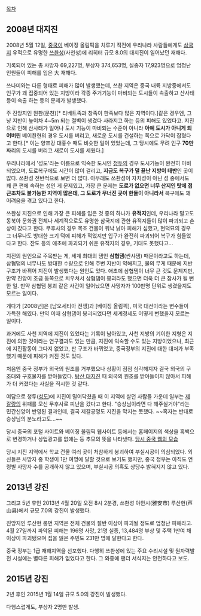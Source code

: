 [[목차]]

== 2008년 대지진 ==
2008년 5월 12일, [[중국]]이 베이징 올림픽을 치루기 직전에 우리나라 사람들에게도 [[삼국지]] 유적으로 유명한 [[쓰촨성]](사천성)에 리히터 규모 8.0의 대지진이 일어났던 재해다.

기록되어 있는 총 사망자 69,227명, 부상자 374,653명, 실종자 17,923명으로 엄청난 인원들이 피해를 입은 大 재해다.

쓰나미와는 다른 형태로 피해가 많이 발생했는데, 쓰촨 지역은 중국 내륙 지방중에서도 인구가 꽤 집중되어 있는 지방이라 각종 주거기능이 마비되는 도시들이 속출하고 산사태 등이 속출 하는 등의 문제가 발생했다.

주 진앙지인 원촨(문천)[* 티베트족과 창족이 한족보다 많은 지역이다.]같은 경우엔, 그냥 지반이 높이차 4~5m 되는 절벽이 생겼다 사라지고 하는 등의 피해도 있었다고. 지진으로 인해 산사태가 일어나 도시 기능이 마비되는 수준이 아니라 '''아예 도시가 아니게 되어버린''' 베이촨현의 경우 도시를 버리고, 새로운 도시를 건설하는 쪽으로 가닥이 잡혔다고 한다.[* 이는 양쯔강 대홍수 때도 비슷한 일이 있었는데, 그 당시에도 무려 인구 '''70만'''짜리의 도시를 버리고 새로이 도시를 세웠다.]

우리나라에서 '성도'라는 이름으로 익숙한 도시인 [[청두]]의 경우 도시기능이 완전히 마비되었으며, 도로복구에도 시간이 많이 걸리고, '''지금도 복구가 덜 끝난 지방이 태반'''인 곳이 많다. 쓰촨성 전반적으로 보면 더 많다. 아무래도 쓰촨성이 자치성이 아닌 성 중에서도 꽤 큰 편에 속하는 성인 게 문제였고, 가장 큰 문제는 '''도로가 없으면 너무 산지인 탓에 접근조차도 불가능한 지역이 많은데, 그 도로가 무너진 곳이 한둘이 아니라서''' 복구에도 꽤 어려움을 겪고 있다고 한다.

쓰촨성 지진으로 인해 가장 큰 피해를 입은 것 중의 하나가 '''유적지'''인데, 우리나라 말고도 동북아 문화권 전체나 세계적으로도 유명한 삼국지에 관한 유적지들이 많이 파괴되고 손상이 갔다고 한다. 무후사의 경우 목조 건물이 워낙 낡아 피해가 심했고, 현덕묘의 경우 그 너무나도 방대한 크기 덕에 피해가 적었지만 입구가 완전히 파괴되어 복구가 힘들었다고 한다. 잔도 등의 애초에 파괴되기 쉬운 유적지의 경우, 기대도 못했다고...

지진의 원인으로 주목받는 게, 세계 최대의 댐인 '''삼협댐'''(싼샤댐) 때문이라고도 하는데, 삼협댐의 너무나도 방대한 수량으로 인해 주변 지반이 약해지고, 물의 무게 때문에 지반 구조가 바뀌어 지진이 발생했다는 원인도 있다. 애초에 삼협댐이 너무 큰 것도 문제지만, 만약 진앙이 조금 동쪽으로 치우쳐서 삼협댐이 붕괴라도 했으면 더욱 더 큰 참사가 될 뻔한 일. 만약 삼협댐 붕괴 같은 사건이 일어났으면 사망자가 100만명 단위로 생겼을지도 모르는 일이다.

게다가 [2008년]은 [남오세티아 전쟁]과 [베이징 올림픽], 미국 대선이라는 변수들이 가득한 해였다. 만약 이때 삼협댐이 붕괴되었다면 세계정세도 어떻게 변했을지 모르는 일이다.

과거에도 사천 지역에 지진이 있었다는 기록이 남아있고, 사천 지방의 기이한 지형은 지진에 의한 것이라는 연구결과도 있는 만큼, 지진에 익숙할 수도 있는 지방이었으나, 최근에 지진활동이 그다지 없었고, 판 구조가 바뀌었고, 중국정부의 지진에 대한 대처가 부족했기 때문에 피해가 커진 것도 있다.

처음엔 중국 정부가 외국의 원조를 거부했으나 상황이 점점 심각해지자 결국 외국의 구조대와 구호물자를 받아들였다. [[탕산 대지진]] 때 외국의 원조를 받아들이지 않아서 피해가 더 커졌다는 사실을 직시한 것 같다.

여담으로 청두([[성도]])에 지진이 밀어닥쳤을 때 이 지역에 살던 사람들 가운데 일부는 [[제갈량]]의 위패를 모신 무후사로 피난을 갔다고 한다. "승상님이라면 다 해주실거야"라는 민간신앙이 반영된 결과인데, 결국 제갈공명도 지진을 막지는 못했다. ~~혹자는 반대로 승상님의 분노라고도...~~

당시 중국의 포털 사이트와 베이징 올림픽 웹사이트 등에서는 홈페이지의 색상을 흑백으로 변경하거나 상업광고를 없애는 등 추모의 뜻을 나타냈다. [http://blog.sina.com.cn/s/blog_47b598da0100a1d1.html 당시 중국 웹의 모습]

당시 지진 지역에서 학교 건물 여러 곳이 처참하게 붕괴하여 부실시공이 의심되었다. 외신들은 사망자 중 학생이 1만 여명에 달할 것으로 보기도 했지만, 중국 정부는 아직도 연령별 사망자 수를 공개하지 않고 있으며, 부실시공 의혹도 상당수 밝혀지지 않고 있다. 
== 2013년 강진 ==
그리고 5년 후인 2013년 4월 20일 오전 8시 2분경, 쓰촨성 야안시(雅安市) 루산현(芦山县)에서 규모 7.0의 강진이 발생했다.

진앙지인 루산현 룽먼 지역은 전체 건물의 절반 이상이 파괴될 정도로 엄청난 피해라고. 4월 27일까지 파악된 피해는 196명 사망, 21명 실종, 13,484명 부상 및 주택 1만여 채 이상이 파괴됐으며 집을 잃은 주민도 231만 명에 달한다고 한다.

중국 정부는 1급 재해지역을 선포했다. 다행히 쓰촨성에 있는 주요 수리시설 및 원자력발전 시설에는 별다른 피해가 없었다고 한다. 그 와중에 팬더 서식지는 안전하다고 보도.
== 2015년 강진 ==
2년 후인 2015년 1월 14일 규모 5.0의 강진이 발생했다.

다행스럽게도, 부상자 2명만 발생.
